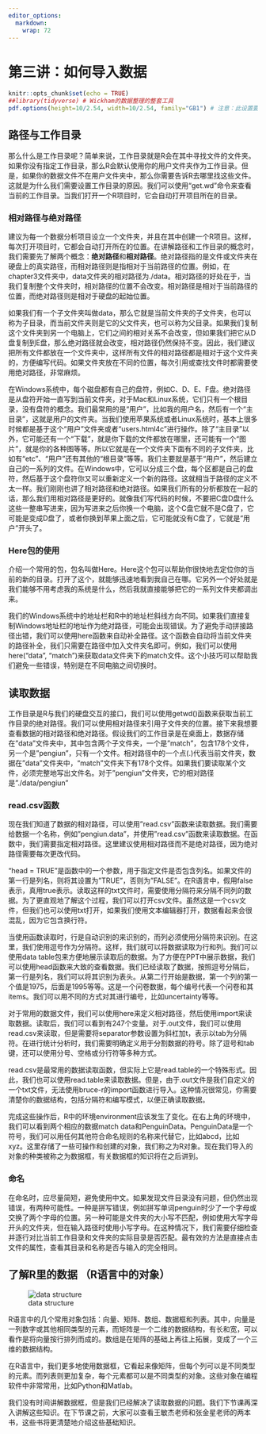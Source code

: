 ```yaml
---
editor_options: 
  markdown: 
    wrap: 72
---
```


# 第三讲：如何导入数据 {#lesson-3}

```r
knitr::opts_chunk$set(echo = TRUE)
##library(tidyverse) # Wickham的数据整理的整套工具
pdf.options(height=10/2.54, width=10/2.54, family="GB1") # 注意：此设置要放在最后
```

## 路径与工作目录 {#3-path-working-dir}

那么什么是工作目录呢？简单来说，工作目录就是R会在其中寻找文件的文件夹。如果你没有指定工作目录，那么R会默认使用你的用户文件夹作为工作目录。但是，如果你的数据文件不在用户文件夹中，那么你需要告诉R去哪里找这些文件。这就是为什么我们需要设置工作目录的原因。我们可以使用“get.wd”命令来查看当前的工作目录。当我们打开一个R项目时，它会自动打开项目所在的目录。

### 相对路径与绝对路径{#3-path}

建议为每一个数据分析项目设立一个文件夹，并且在其中创建一个R项目。这样，每次打开项目时，它都会自动打开所在的位置。在讲解路径和工作目录的概念时，我们需要先了解两个概念：**绝对路径**和**相对路径**。绝对路径指的是文件或文件夹在硬盘上的真实路径，而相对路径则是指相对于当前路径的位置。例如，在chapter3文件夹中，data文件夹的相对路径为./data。相对路径的好处在于，当我们复制整个文件夹时，相对路径的位置不会改变。相对路径是相对于当前路径的位置，而绝对路径则是相对于硬盘的起始位置。

如果我们有一个子文件夹叫做data，那么它就是当前文件夹的子文件夹，也可以称为子目录，而当前文件夹则是它的父文件夹，也可以称为父目录。如果我们复制这个文件夹到另一个电脑上，它们之间的相对关系不会改变，但如果我们把它从D盘复制到E盘，那么绝对路径就会改变，相对路径仍然保持不变。因此，我们建议把所有文件都放在一个文件夹中，这样所有文件的相对路径都是相对于这个文件夹的，方便编写代码。如果文件夹放在不同的位置，每次引用或查找文件时都需要使用绝对路径，非常麻烦。

在Windows系统中，每个磁盘都有自己的盘符，例如C、D、E、F盘。绝对路径是从盘符开始一直写到当前文件夹，对于Mac和Linux系统，它们只有一个根目录，没有盘符的概念。我们最常用的是“用户”，比如我的用户名，然后有一个“主目录”，这就是用户的文件夹。当我们使用苹果系统或者Linux系统时，基本上很多时候都是基于这个“用户”文件夹或者“users.html4c”进行操作。除了“主目录”以外，它可能还有一个“下载”，就是你下载的文件都放在哪里，还可能有一个“图片”，就是你的各种图等等。所以它就是在一个文件夹下面有不同的子文件夹，比如有“etc”、“用户”还有其他的“根目录”等等。我们主要就是基于“用户”，然后建立自己的一系列的文件。在Windows中，它可以分成三个盘，每个区都是自己的盘符，然后基于这个盘符你又可以重新定义一个新的路径。这就相当于路径的定义不太一样。我们刚刚也讲了相对路径和绝对路径。如果我们所有的分析都放在一起的话，那么我们用相对路径是更好的。就像我们写代码的时候，不要把C盘D盘什么这些一整串写进来，因为写进来之后你换一个电脑，这个C盘它就不是C盘了，它可能是变成D盘了，或者你换到苹果上面之后，它可能就没有C盘了，它就是“用户”开头了。

### Here包的使用{#3-packge-here}

介绍一个常用的包，包名叫做Here。Here这个包可以帮助你很快地去定位你的当前的新的目录。打开了这个，就能够迅速地看到我自己在哪。它另外一个好处就是我们能够不用考虑我的系统是什么，然后我就直接能够把它的一系列文件夹都调出来。

我们的Windows系统中的地址栏和R中的地址栏斜线方向不同。如果我们直接复制Windows地址栏的地址作为绝对路径，可能会出现错误。为了避免手动拼接路径出错，我们可以使用here函数来自动补全路径。这个函数会自动将当前文件夹的路径补全，我们只需要在路径中加入文件夹名即可。例如，我们可以使用here("data", "match")来获取data文件夹下的match文件。这个小技巧可以帮助我们避免一些错误，特别是在不同电脑之间切换时。

## 读取数据{#3-read-data}

工作目录是R与我们的硬盘交互的接口，我们可以使用getwd()函数来获取当前工作目录的绝对路径。我们可以使用相对路径来引用子文件夹的位置。接下来我想要查看数据的相对路径和绝对路径。假设我们的工作目录是在桌面上，数据存储在"data"文件夹中，其中包含两个子文件夹，一个是"match"，包含178个文件，另一个是"pengiun"，只有一个文件。相对路径中的一个点(.)代表当前文件夹，数据在"data"文件夹中，"match"文件夹下有178个文件。如果我们要读取某个文件，必须完整地写出文件名。对于"pengiun"文件夹，它的相对路径是"./data/pengiun"

### read.csv函数{#3-read-csv}

现在我们知道了数据的相对路径，可以使用"read.csv"函数来读取数据。我们需要给数据一个名称，例如"pengiun.data"，并使用"read.csv"函数来读取数据。在函数中，我们需要指定相对路径。这里建议使用相对路径而不是绝对路径，因为绝对路径需要每次更改代码。

"head = TRUE"是函数中的一个参数，用于指定文件是否包含列名。如果文件的第一行是列名，则将其设置为"TRUE"，否则为"FALSE"。在R语言中，假用false表示，真用true表示。读取这样的txt文件时，需要使用分隔符来分隔不同列的数据。为了更直观地了解这个过程，我们可以打开csv文件。虽然这是一个csv文件，但我们也可以使用txt打开，如果我们使用文本编辑器打开，数据看起来会很混乱，因为它包含换行符。

当使用函数读取时，行是自动识别的来识别的，而列必须使用分隔符来识别。在这里，我们使用逗号作为分隔符。这样，我们就可以将数据读取为行和列。我们可以使用data table包来方便地展示读取后的数据。为了方便在PPT中展示数据，我们可以使用head函数来大致的查看数据。我们已经读取了数据，按照逗号分隔后，第一行是列名，我们可以将其识别为表头。从第二行开始是数据，第一个列的第一个值是1975，后面是1995等等。这是一个问卷数据，每个编号代表一个问卷和其items。我们可以用不同的方式对其进行编号，比如uncertainty等等。

对于常用的数据文件，我们可以使用here来定义相对路径，然后使用import来读取数据。读取后，我们可以看到有247个变量。对于.out文件，我们可以使用read.csv来读取，但是需要将separator参数设置为斜杠加t，表示以tab为分隔符。在进行统计分析时，我们需要明确定义用于分割数据的符号。除了逗号和tab键，还可以使用分号、空格或分行符等多种方式。

read.csv是最常用的数据读取函数，但实际上它是read.table的一个特殊形式。因此，我们也可以使用read.table来读取数据。但是，由于.out文件是我们自定义的一个txt文件，无法使用bruce-r的import函数进行导入。这种情况很常见，你需要清楚你的数据结构，包括分隔符和编写模式，以便正确读取数据。

完成这些操作后，R中的环境environment应该发生了变化。在右上角的环境中，我们可以看到两个相应的数据match data和PenguinData。PenguinData是一个符号，我们可以用任何其他符合命名规则的名称来代替它，比如abcd，比如xyz。这里存储了一些可操作和创建的对象，我们称之为R对象。现在我们导入的对象的种类被称之为数据框，有关数据框的知识将在之后讲到。

### 命名

在命名时，应尽量简短，避免使用中文。如果发现文件目录没有问题，但仍然出现错误，有两种可能性。一种是拼写错误，例如拼写单词penguin时少了一个字母或交换了两个字母的位置。另一种可能是文件夹的大小写不匹配，例如使用大写字母开头的文件夹，但在输入路径时使用小写字母。在这种情况下，我们需要仔细检查并逐行对比当前工作目录和文件夹的实际目录是否匹配。最有效的方法是直接点击文件的属性，查看其目录和名称是否与输入的完全相同。

## 了解R里的数据 （R语言中的对象）{#3-data-object}

![data structure](https://devopedia.org/images/article/46/9213.1526125966.png)

R语言中的几个常用对象包括：向量、矩阵、数组、数据框和列表。其中，向量是一列数字或其他相同类型的元素，而矩阵是一个二维的数据结构，有长和宽，可以看作是将向量按行排列而成的。数组是在矩阵的基础上再往上拓展，变成了一个三维的数据结构。

在R语言中，我们更多地使用数据框，它看起来像矩阵，但每个列可以是不同类型的元素。而列表则更加复杂，每个元素都可以是不同类型的对象。这些对象在编程软件中非常常用，比如Python和Matlab。

我们没有时间讲解数据框，但是我们已经解决了读取数据的问题。我们下节课再深入讲解这些知识。在下节课之前，大家可以查看王敏杰老师和张金星老师的两本书，这些书将更清楚地介绍这些基础知识。
